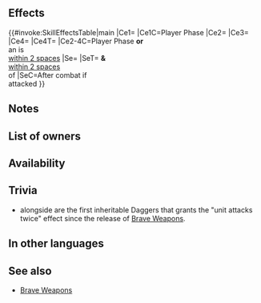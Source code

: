 {{Weapon Infobox
|tagid=SID_大手裏剣＋
|intID=4414
|image=wep_dg093
|exclusive=0
|weaponType=Dagger
|cost=300
|might=7
|range=2
|effect=If unit initiates combat, unit attacks twice.<br><br>If unit initiates combat or is within 2 spaces of an ally, grants Atk/Spd/Def/Res+5 to unit and neutralizes effects that grant "Special cooldown charge+X" to foe or inflict "Special cooldown charge-X" on unit during combat.<br><br>Effect:【Dagger ７】<br><br>【Dagger ７】<br>After combat, if unit attacked, inflicts Def/Res-７ on target and foes within 2 spaces of target through their next actions.
|required=Giant Shuriken
|properties=
}}
==Effects==
{{#invoke:SkillEffectsTable|main
|Ce1={{Eft|Attack Twice}}
|Ce1C=Player Phase
|Ce2={{Eft|Temporary buffs|Atk/Spd/Def/Res|5}}
|Ce3={{Eft|Neutralize Guard}}
|Ce4={{Eft|Neutralize Accelerate Charge}}
|Ce4T={{Tgt|Foe}}
|Ce2-4C=Player Phase '''or'''<br>an {{Tgt|Ally}} is<br>[[within 2 spaces]]
|Se={{Eft|Penalties|Def/Res|7}}
|SeT={{Tgt|Target Foe}} '''&''' {{Tgt|Foes}}<br>[[within 2 spaces]]<br>of {{Tgt|Target Foe}}
|SeC=After combat if<br>{{Tgt|Unit}} attacked
}}
==Notes==
{{IfUnitInitiates}}
{{AttackTwice}}
{{Temporary buffs}}
{{CooldownChargePlusNeutralization}}
{{CooldownChargeMinusNeutralization}}
{{IfUnitAttacked}}
{{Penalties}}
==List of owners==
{{Skill Hero List}}
==Availability==
{{PassiveFocusList}}
{{PassiveDistributionList}}
{{PassiveCombatManualList}}
==Trivia==
* {{PAGENAME}} alongside {{St|Giant Shuriken}} are the first inheritable {{Cwti|Dagger|group=1}} Daggers that grants the "unit attacks twice" effect since the release of [[Brave Weapons]].
==In other languages==
{{OtherLanguages
|japanese=
|german=
|spanishEU=
|spanishLA=
|french=
|italian=
|chineseTW=
|portuguese=
}}
==See also==
{{See also skills|cond=Description LIKE '%unit attacks twice%grants Atk/Spd/Def/Res+%during combat%' AND Description NOT LIKE '%second strikes%' AND (SP=300 OR Exclusive='1')}}
* [[Brave Weapons]]
{{Weapons Navbox}}